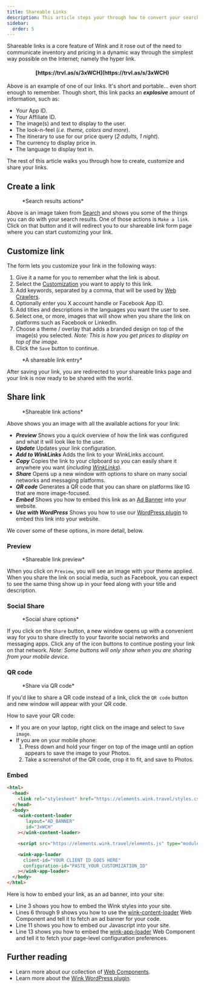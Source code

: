 ```yaml
---
title: Shareable Links
description: This article steps your through how to convert your search results to shareable links.
sidebar:
  order: 5
---
```



Shareable links is a core feature of Wink and it rose out of the need to communicate inventory and pricing in a dynamic way through the simplest way possible on the Internet; namely the hyper link.

<h4 align="center">[https://trvl.as/s/3xWCH](https://trvl.as/s/3xWCH)</h4>

Above is an example of one of our links. It's short and portable... even short enough to remember. Though short, this link packs an ***explosive*** amount of information, such as:

- Your App ID.
- Your Affiliate ID.
- The image(s) and text to display to the user.
- The look-n-feel (*i.e. theme, colors and more*).
- The itinerary to use for our price query (*2 adults, 1 night*).
- The currency to display price in.
- The language to display text in.

The rest of this article walks you through how to create, customize and share your links.

## Create a link

<figure>
<CloudinaryImage 
      width="350"
      height="238"
      resize="scale"
      quality="best"
      alt="Actions"
      src="academy/inventory-actions" 
      errorImage="noimage_opaque_nyrtl0.png"
    />
    <figcaption>*Search results actions*</figcaption>
</figure>

Above is an image taken from [Search](/studio/search) and shows you some of the things you can do with your search results. One of those actions is `Make a link`. 
Click on that button and it will redirect you to our shareable link form page where you can start customizing your link.

## Customize link

 The form lets you customize your link in the following ways:

 1. Give it a name for you to remember what the link is about.
 2. Select the [Customization](/studio/customization) you want to apply to this link.
 3. Add keywords, separated by a comma, that will be used by [Web Crawlers](https://developer.mozilla.org/en-US/docs/Glossary/Crawler).
 4. Optionally enter you X account handle or Facebook App ID.
 5. Add titles and descriptions in the languages you want the user to see.
 6. Select one, or more, images that will show when you share the link on platforms such as Facebook or LinkedIn.
 7. Choose a theme / overlay that adds a branded design on top of the image(s) you selected. *Note: This is how you get prices to display on top of the image.*
 8. Click the `Save` button to continue.

<figure>
<CloudinaryImage 
      width="350"
      height="641"
      resize="scale"
      quality="best"
      alt="Shareable link"
      src="academy/shareable-link" 
      errorImage="noimage_opaque_nyrtl0.png"
    />
    <figcaption>*A shareable link entry*</figcaption>
</figure>

 After saving your link, you are redirected to your shareable links page and your link is now ready to be shared with the world.

## Share link

<figure>
<CloudinaryImage 
      width="350"
      height="641"
      resize="scale"
      quality="best"
      alt="Actions"
      src="academy/shareable-link-actions" 
      errorImage="noimage_opaque_nyrtl0.png"
    />
    <figcaption>*Shareable link actions*</figcaption>
</figure>

Above shows you an image with all the available actions for your link:

- ***Preview*** Shows you a quick overview of how the link was configured and what it will look like to the user.
- ***Update*** Updates your link configuration.
- ***Add to WinkLinks*** Adds the link to your WinkLinks account.
- ***Copy*** Copies the link to your clipboard so you can easily share it anywhere you want (*including [WinkLinks](/winklinks)*).
- ***Share*** Opens up a new window with options to share on many social networks and messaging platforms.
- ***QR code*** Generates a QR code that you can share on platforms like IG that are more image-focused.
- ***Embed*** Shows you how to embed this link as an [Ad Banner](/developer/web-components#ad-banner) into your website. 
- ***Use with WordPress*** Shows you how to use our [WordPress plugin](/developer/wordpress) to embed this link into your website.

We cover some of these options, in more detail, below.

### Preview

<figure>
<CloudinaryImage 
      width="700"
      height="373"
      resize="scale"
      quality="best"
      alt="Preview"
      src="academy/shareable-link-preview" 
      errorImage="noimage_opaque_nyrtl0.png"
    />
    <figcaption>*Shareable link preview*</figcaption>
</figure>

When you click on `Preview`, you will see an image with your theme applied. When you share the link on social media, such as Facebook, you can expect to see the same thing show up in your feed along with your title and description.


### Social Share

<figure>
<CloudinaryImage 
      width="350"
      height="231"
      resize="scale"
      quality="best"
      alt="Social share"
      src="academy/shareable-link-share" 
      errorImage="noimage_opaque_nyrtl0.png"
    />
    <figcaption>*Social share options*</figcaption>
</figure>

If you click on the `Share` button, a new window opens up with a convenient way for you to share directly to your favorite social networks and messaging apps. 
Click any of the icon buttons to continue posting your link on that network. *Note: Some buttons will only show when you are sharing from your mobile device.*

### QR code

<figure>
<CloudinaryImage 
      width="350"
      height="440"
      resize="scale"
      quality="best"
      alt="Social share"
      src="academy/shareable-link-qr-code" 
      errorImage="noimage_opaque_nyrtl0.png"
    />
    <figcaption>*Share via QR code*</figcaption>
</figure>

If you'd like to share a QR code instead of a link, click the `QR code` button and new window will appear with your QR code. 

How to save your QR code:

- If you are on your laptop, right click on the image and select to `Save image`.
- If you are on your mobile phone:
    1. Press down and hold your finger on top of the image until an option appears to save the image to your Photos.
    2. Take a screenshot of the QR code, crop it to fit, and save to Photos.

### Embed

```html {3, 6-9, 11, 13-16}
<html>
  <head>
    <link rel="stylesheet" href="https://elements.wink.travel/styles.css"></link>
  </head>
  <body>
    <wink-content-loader
       layout="AD_BANNER"
       id="3xWCH"
    ></wink-content-loader>

    <script src="https://elements.wink.travel/elements.js" type="module" defer></script>

    <wink-app-loader
      client-id="YOUR CLIENT ID GOES HERE"
      configuration-id="PASTE_YOUR_CUSTOMIZATION_ID"
    ></wink-app-loader>
  </body>
</html>
```

Here is how to embed your link, as an ad banner, into your site:

- Line 3 shows you how to embed the Wink styles into your site.
- Lines 6 through 9 shows you how to use the [wink-content-loader](/developer/web-component#wink-content-loader) Web Component and tell it to fetch an ad banner for your code.
- Line 11 shows you how to embed our Javascript into your site.
- Line 13 shows you how to embed the [wink-app-loader](/developer/web-component#wink-app-loader) Web Component and tell it to fetch your page-level configuration preferences.

## Further reading

- Learn more about our collection of [Web Components](/developer/web-components).
- Learn more about the [Wink WordPress plugin](/developer/wordpress).
